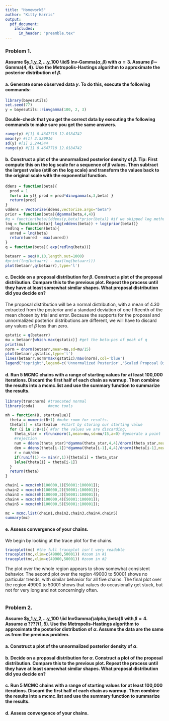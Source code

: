 ```yaml
---
title: "Homework5"
author: "Kitty Harris"
output: 
  pdf_document:
    includes:
      in_header: "preamble.tex"
---
```


### Problem 1. 
**Assume $y_1,y_2,...y_100 \iid$ Inv-Gamma$(\alpha,\beta)$ with $\alpha=3$. Assume $\beta \sim$ Gamma$(4,4)$. Use the Metropolis-Hastings algorithm to approximate the posterior distribution of $\beta$.**

#### a. Generate some observed data $y$. To do this, execute the following commands:
```r
library(bayesutils)
set.seed(77) 
y = bayesutils::rinvgamma(100, 2, 3)
```
**Double-check that you get the correct data by executing the following commands to make sure you get the same answers.**
```r
range(y) #[1] 0.4647718 12.0184742 
mean(y) #[1] 2.520916 
sd(y) #[1] 2.244544 
range(y) #[1] 0.4647718 12.0184742
```

#### b. Construct a plot of the unnormalized posterior density of $\beta$. Tip: First compute this on the log scale for a sequence of $\beta$ values. Then subtract the largest value (still on the log scale) and transform the values back to the original scale with the exponential function.

```r
ddens = function(beta){
  prod = 1
  for(x in y){ prod = prod*dinvgamma(x,3,beta) }
  return(prod)
}
vddens = Vectorize(ddens,vectorize.args="beta")
prior = function(beta){dgamma(beta,4,4)}
#q = function(beta){ddens(y,beta)*prior(beta)} #if we skipped log method
lnq = function(beta){ log(vddens(beta)) + log(prior(beta))}
redlnq = function(beta){
  unred = lnq(beta)
  return(unred - max(unred))
}
q = function(beta){ exp(redlnq(beta))}

betaarr = seq(0,10,length.out=1000)
#print(lnq(betaarr) - max(lnq(betaarr)))
plot(betaarr,q(betaarr),type='l')
```
\newpage

#### c. Decide on a proposal distribution for $\beta$. Construct a plot of the proposal distribution. Compare this to the previous plot. Repeat the process until they have at least somewhat similar shapes. What proposal distribution did you decide on?

The proposal distribution will be a normal distribution, with a mean of $4.30$ extracted from the posterior and a standard deviation of one fifteenth of the mean chosen by trial and error. Because the supports for the proposal and unnormalized posterior distributions are different, we will have to discard any values of $\beta$ less than zero.

```r
qstatic = q(betaarr)
mu = betaarr[which.max(qstatic)] #get the beta-pos of peak of q
print(mu)
norm = dnorm(betaarr,mean=mu,sd=mu/15)
plot(betaarr,qstatic,type='l')
lines(betaarr,norm*max(qstatic)/max(norm),col='blue')
legend("topright",legend=c('Unnormalized Posterior','Scaled Proposal Distribution'),col=c('black','blue'),lty=1)
```
\newpage

#### d. Run 5 MCMC chains with a range of starting values for at least 100,000 iterations. Discard the first half of each chain as warmup. Then combine the results into a mcmc.list and use the summary function to summarize the results.

```r
library(truncnorm) #truncated normal
library(coda)      #mcmc tools

mh = function(B, startvalue){
  theta = numeric(B+1) #make room for results.
  theta[1] = startvalue  #start by storing our starting value
  for (i in 2:B+1){ #for the values we are discarding,
    theta_star = rtruncnorm(1,mean=mu,sd=mu/15,a=0) #generate a point
    #rejection
    num = ddens(theta_star)*dgamma(theta_star,4,4)/dnorm(theta_star,mean=mu,sd=mu/15)
    den = ddens(theta[i-1])*dgamma(theta[i-1],4,4)/dnorm(theta[i-1],mean=mu,sd=mu/15)
    r = num/den
    if(runif(1) <= min(r,1)){theta[i] = theta_star
    }else{theta[i] = theta[i-1]}
  }
  return(theta)
}

chain1 = mcmc(mh(100000,1)[50001:100001]); 
chain2 = mcmc(mh(100000,2)[50001:100001]); 
chain3 = mcmc(mh(100000,3)[50001:100001]); 
chain4 = mcmc(mh(100000,4)[50001:100001]); 
chain5 = mcmc(mh(100000,5)[50001:100001]);

mc = mcmc.list(chain1,chain2,chain3,chain4,chain5)
summary(mc)
```

#### e. Assess convergence of your chains.

We begin by looking at the trace plot for the chains.

```r
traceplot(mc) #the full traceplot isn't very readable
traceplot(mc,xlim=c(49000,50001)) #zoom in #1
traceplot(mc,xlim=c(49900,50001)) #zoom in #2
```

The plot over the whole region appears to show somewhat consistent behavior. The second plot over the region 49000 to 50001 shows no particular trends,
with similar behavior for all five chains. The final plot over the region 49900 to 50001 shows that values do occasionally get stuck, but not for very long and not concerningly often.

```r

```

### Problem 2.
**Assume $y_1,y_2,...y_100 \iid InvGamma(\alpha,\beta)$ with $\beta=4$. Assume $\alpha ~ ????(1,5)$. Use the Metropolis-Hastings algorithm to approximate the posterior distribution of $\alpha$. Assume the data are the same as from the previous problem.**

#### a. Construct a plot of the unnormalized posterior density of $\alpha$.

#### b. Decide on a proposal distribution for $\alpha$. Construct a plot of the proposal distribution. Compare this to the previous plot. Repeat the process until they have at least somewhat similar shapes. What proposal distribution did you decide on?

#### c. Run 5 MCMC chains with a range of starting values for at least 100,000 iterations. Discard the first half of each chain as warmup. Then combine the results into a mcmc.list and use the summary function to summarize the results.

#### d. Assess convergence of your chains.